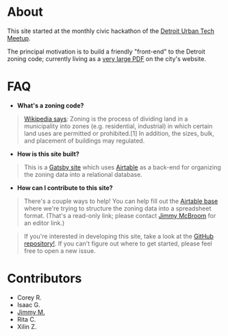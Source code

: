 
<Layout>

<SEO title="About" />

# About

This site started at the monthly civic hackathon of the [Detroit Urban Tech Meetup](https://github.com/detroit-urban-tech-meetup).

The principal motivation is to build a friendly "front-end" to the Detroit zoning code; currently living as a [very large PDF](https://detroitmi.gov/sites/detroitmi.localhost/files/2018-11/ZONING%20ORD%2010-14-18.pdf) on the city's website.

# FAQ

- **What's a zoning code?**

> [Wikipedia says](https://en.wikipedia.org/wiki/Zoning): Zoning is the process of dividing land in a municipality into zones (e.g. residential, industrial) in which certain land uses are permitted or prohibited.[1] In addition, the sizes, bulk, and placement of buildings may regulated.

- **How is this site built?**

> This is a [Gatsby site](https://www.gatsbyjs.org) which uses [Airtable](https://www.airtable.com) as a back-end for organizing the zoning data into a relational database.

- **How can I contribute to this site?**

> There's a couple ways to help! You can help fill out the [Airtable base](https://airtable.com/invite/l?inviteId=invBcLP4bIHK6r4Xk&inviteToken=220a85cbf3a63ee6b76c80a812a4da179577d7c88d1b4a6cc801be33783c6709) where we're trying to structure the zoning data into a spreadsheet format. (That's a read-only link; please contact [Jimmy McBroom](mailto:james.mcbroom@gmail.com) for an editor link.)

> If you're interested in developing this site, take a look at the [GitHub repository!](https://github.com/detroit-urban-tech-meetup/zoning-guide-detroit). If you can't figure out where to get started, please feel free to open a new issue.

# Contributors

- Corey R.
- Isaac G.
- [Jimmy M.](https://github.com/jmcbroom)
- Rita C.
- Xilin Z.

</Layout>